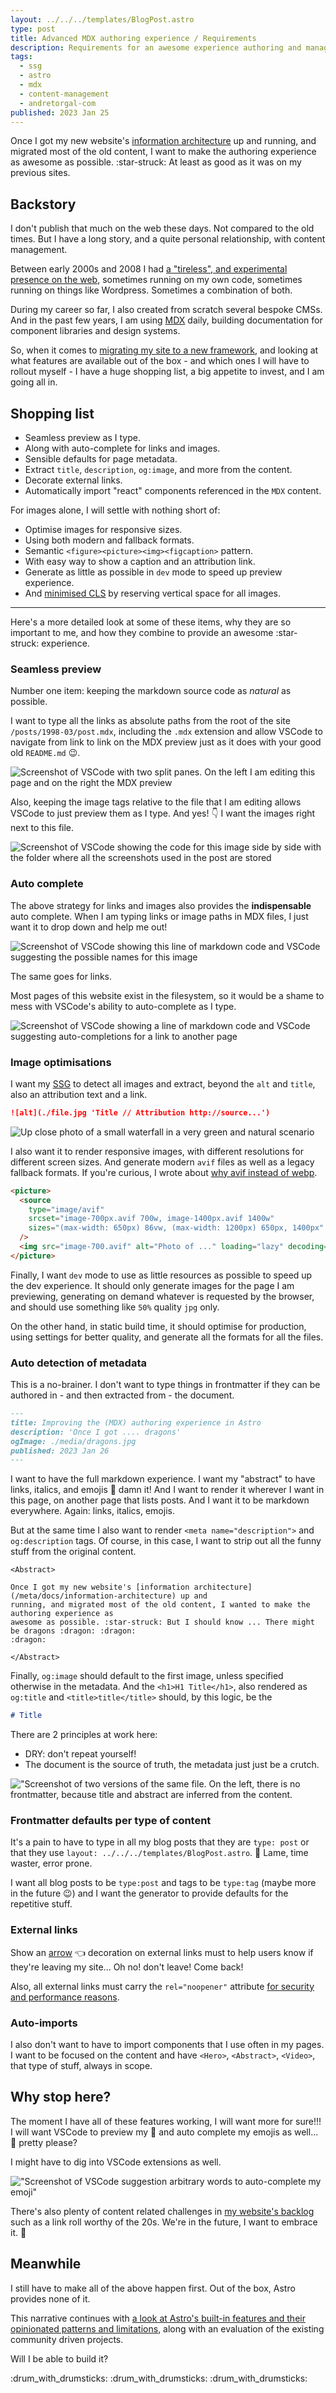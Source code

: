 ```yaml
---
layout: ../../../templates/BlogPost.astro
type: post
title: Advanced MDX authoring experience / Requirements
description: Requirements for an awesome experience authoring and managing markdown content.
tags:
  - ssg
  - astro
  - mdx
  - content-management
  - andretorgal-com
published: 2023 Jan 25
---
```


<Abstract>

Once I got my new website's [information architecture](/meta/docs/information-architecture) up and running, and migrated most of the old content, I want to make the authoring experience as awesome as possible. :star-struck: At least as good as it was on my previous sites.

</Abstract>

## Backstory

I don't publish that much on the web these days. Not compared to the old times. But I have a long story, and a quite personal relationship, with content management.

Between early 2000s and 2008 I had [a "tireless", and experimental presence on the web](/meta/project/archaeology#around-2000), sometimes running on my own code, sometimes running on things like Wordpress. Sometimes a combination of both.

During my career so far, I also created from scratch several bespoke CMSs. And in the past few years, I am using [MDX](/tags/mdx) daily, building documentation for component libraries and design systems.

So, when it comes to [migrating my site to a new framework](/posts/2023-01/building-my-website-with-astro-mdx-preact),
and looking at what features are available out of the box - and which ones I will have to rollout myself - I have a huge shopping list, a big appetite to invest, and I am going all in.

## Shopping list

- Seamless preview as I type.
- Along with auto-complete for links and images.
- Sensible defaults for page metadata.
- Extract `title`, `description`, `og:image`, and more from the content.
- Decorate external links.
- Automatically import "react" components referenced in the `MDX` content.

For images alone, I will settle with nothing short of:

- Optimise images for responsive sizes.
- Using both modern and fallback formats.
- Semantic `<figure><picture><img><figcaption>` pattern.
- With easy way to show a caption and an attribution link.
- Generate as little as possible in `dev` mode to speed up preview experience.
- And [minimised CLS](https://web.dev/optimize-cls/) by reserving vertical space for all images.

---

Here's a more detailed look at some of these items, why they are so important to me, and how they combine to provide an awesome :star-struck: experience.

### Seamless preview

Number one item: keeping the markdown source code as _natural_ as possible.

I want to type all the links as absolute paths from the root of the site `/posts/1998-03/post.mdx`, including the `.mdx` extension and allow VSCode to navigate from link to link on the MDX preview just as it does with your good old `README.md` :wink:.

![Screenshot of VSCode with two split panes. On the left I am editing this page and on the right the MDX preview](./media/media-preview.png)

Also, keeping the image tags relative to the file that I am editing allows VSCode to just preview them as I type. And yes! :point_down: I want the images right next to this file.

![Screenshot of VSCode showing the code for this image side by side with the folder where all the screenshots used in the post are stored](./media/co-located-images.png)

### Auto complete

The above strategy for links and images also provides the **indispensable** auto complete. When I am typing links or image paths in MDX files, I just want it to drop down and help me out!

![Screenshot of VSCode showing this line of markdown code and VSCode suggesting the possible names for this image](./media/auto-complete-images.png)

The same goes for links.

Most pages of this website exist in the filesystem, so it would be a shame to mess with VSCode's ability to auto-complete as I type.

![Screenshot of VSCode showing a line of markdown code and VSCode suggesting auto-completions for a link to another page](./media/auto-complete-links.png)

### Image optimisations

I want my [SSG](/tags/ssg) to
detect all images and extract, beyond the `alt` and `title`, also an attribution text and a link.

```md
![alt](./file.jpg 'Title // Attribution http://source...')
```

![Up close photo of a small waterfall in a very green and natural scenario](./media/waterfall-in-forest.jpg 'Thought you might need something fresh now // Photo by Ray Bilcliff on Pexels https://www.pexels.com/photo/waterfall-in-forest-waterfall-in-forest-5037136/')

I also want it to render responsive images, with different resolutions for different screen sizes. And generate modern `avif` files as well as a legacy fallback formats. If you're curious, I wrote about [why avif instead of webp](/meta/docs/responsive-images#image-formats).

```html
<picture>
  <source
    type="image/avif"
    srcset="image-700px.avif 700w, image-1400px.avif 1400w"
    sizes="(max-width: 650px) 86vw, (max-width: 1200px) 650px, 1400px"
  />
  <img src="image-700.avif" alt="Photo of ..." loading="lazy" decoding="async" />
</picture>
```

Finally, I want `dev` mode to use as little resources as possible to speed up the dev experience. It should only generate images for the page I am previewing, generating on demand whatever is requested by the browser, and should use something like `50%` quality `jpg` only.

On the other hand, in static build time, it should optimise for production, using settings for better quality, and generate all the formats for all the files.

### Auto detection of metadata

This is a no-brainer. I don't want to type things in frontmatter if they can be authored in - and then extracted from - the document.

```md
---
title: Improving the (MDX) authoring experience in Astro
description: 'Once I got .... dragons'
ogImage: ./media/dragons.jpg
published: 2023 Jan 26
---
```

I want to have the full markdown experience. I want my "abstract" to have links, italics, and emojis :beer: damn it! And I want to render it wherever I want in this page, on another page that lists posts. And I want it to be markdown everywhere. Again: links, italics, emojis.

But at the same time I also want to render `<meta name="description">` and `og:description` tags. Of course, in this case, I want to strip out all the funny stuff from the original content.

```mdx
<Abstract>

Once I got my new website's [information architecture](/meta/docs/information-architecture) up and
running, and migrated most of the old content, I wanted to make the authoring experience as
awesome as possible. :star-struck: But I should know ... There might be dragons :dragon: :dragon:
:dragon:

</Abstract>
```

Finally, `og:image` should default to the first image, unless specified otherwise in the metadata. And the `<h1>H1 Title</h1>`, also rendered as `og:title` and `<title>title</title>` should, by this logic, be the

```md
# Title
```

There are 2 principles at work here:

- DRY: don't repeat yourself!
- The document is the source of truth, the metadata just just be a crutch.

!["Screenshot of two versions of the same file. On the left, there is no frontmatter, because title and abstract are inferred from the content.](./media/auto-type-auto-layout-and-auto-title.png)

### Frontmatter defaults per type of content

It's a pain to have to type in all my blog posts that they are `type: post` or that they use `layout: ../../../templates/BlogPost.astro`. :nauseated_face: Lame, time waster, error prone.

I want all blog posts to be `type:post` and tags to be `type:tag` (maybe more in the future :wink:) and I want the generator to provide defaults for the repetitive stuff.

### External links

Show an [arrow](https://en.wikipedia.org/wiki/Arrow) :point_left: decoration on external links must to help users know if they're leaving my site... Oh no! don't leave! Come back!

Also, all external links must carry the `rel="noopener"` attribute [for security and performance reasons](https://linkilo.co/rel-noopener/).

### Auto-imports

I also don't want to have to import components that I use often in my pages. I want to be focused on the content and have `<Hero>`, `<Abstract>`, `<Video>`, that type of stuff, always in scope.

## Why stop here?

The moment I have all of these features working, I will want more for sure!!! I will want VSCode to preview my :beer: and auto complete my emojis as well... :pleading_face: pretty please?

I might have to dig into VSCode extensions as well.

!["Screenshot of VSCode suggestion arbitrary words to auto-complete my emoji"](./media/auto-complete-emojis.png 'Not helpful')

There's also plenty of content related challenges in [my website's backlog](/meta/project/backlog) such as a link roll worthy of the 20s. We're in the future, I want to embrace it. :rocket:

## Meanwhile

I still have to make all of the above happen first. Out of the box, Astro provides none of it.

This narrative continues with [a look at Astro's built-in features and their opinionated patterns and limitations](/posts/2023-01/mdx-authoring-experience-in-astro-shortcomings-and-astro-m2dx), along with an evaluation of the existing community driven projects.

Will I be able to build it?

:drum_with_drumsticks: :drum_with_drumsticks: :drum_with_drumsticks:
